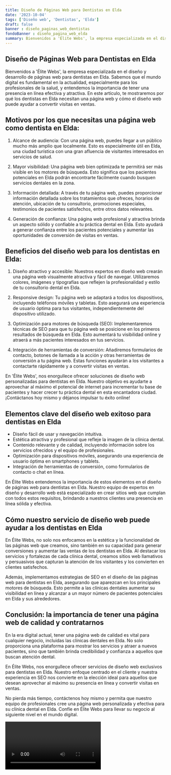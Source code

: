 ```yaml
---
title: Diseño de Páginas Web para Dentistas en Elda
date: '2023-10-04'
tags: ['Diseño web', 'Dentistas', 'Elda']
draft: false
banner : diseño_paginas_web_dentistas
fondoBanner : diseño_pagina_web_elda
summary: Bienvenidos a 'Élite Webs', la empresa especializada en el diseño y desarrollo de páginas web para dentistas en Elda. Sabemos que el mundo digital es fundamental en la actualidad, especialmente para los profesionales de la salud, y entendemos la importancia de tener una presencia en línea efectiva y atractiva. En este artículo, te mostraremos por qué los dentistas en Elda necesitan una página web y cómo el diseño web puede ayudar a convertir visitas en ventas.
---
```


## Diseño de Páginas Web para Dentistas en Elda

Bienvenidos a 'Élite Webs', la empresa especializada en el diseño y desarrollo de páginas web para dentistas en Elda. Sabemos que el mundo digital es fundamental en la actualidad, especialmente para los profesionales de la salud, y entendemos la importancia de tener una presencia en línea efectiva y atractiva. En este artículo, te mostraremos por qué los dentistas en Elda necesitan una página web y cómo el diseño web puede ayudar a convertir visitas en ventas.

## Motivos por los que necesitas una página web como dentista en Elda:

1. Alcance de audiencia: Con una página web, puedes llegar a un público mucho más amplio que localmente. Esto es especialmente útil en Elda, una ciudad turística con una gran afluencia de visitantes interesados en servicios de salud.

2. Mayor visibilidad: Una página web bien optimizada te permitirá ser más visible en los motores de búsqueda. Esto significa que los pacientes potenciales en Elda podrán encontrarte fácilmente cuando busquen servicios dentales en la zona.

3. Información detallada: A través de tu página web, puedes proporcionar información detallada sobre los tratamientos que ofreces, horarios de atención, ubicación de tu consultorio, promociones especiales, testimonios de pacientes satisfechos, entre otros datos relevantes.

4. Generación de confianza: Una página web profesional y atractiva brinda un aspecto sólido y confiable a tu práctica dental en Elda. Esto ayudará a generar confianza entre los pacientes potenciales y aumentar las oportunidades de conversión de visitas en ventas.

## Beneficios del diseño web para los dentistas en Elda:

1. Diseño atractivo y accesible: Nuestros expertos en diseño web crearán una página web visualmente atractiva y fácil de navegar. Utilizaremos colores, imágenes y tipografías que reflejen la profesionalidad y estilo de tu consultorio dental en Elda.

2. Responsive design: Tu página web se adaptará a todos los dispositivos, incluyendo teléfonos móviles y tabletas. Esto asegurará una experiencia de usuario óptima para tus visitantes, independientemente del dispositivo utilizado.

3. Optimización para motores de búsqueda (SEO): Implementaremos técnicas de SEO para que tu página web se posicione en los primeros resultados de búsqueda en Elda. Esto aumentará tu visibilidad online y atraerá a más pacientes interesados en tus servicios.

4. Integración de herramientas de conversión: Añadiremos formularios de contacto, botones de llamada a la acción y otras herramientas de conversión a tu página web. Estas funciones ayudarán a los visitantes a contactarte rápidamente y a convertir visitas en ventas.

En 'Élite Webs', nos enorgullece ofrecer soluciones de diseño web personalizadas para dentistas en Elda. Nuestro objetivo es ayudarte a aprovechar al máximo el potencial de internet para incrementar tu base de pacientes y hacer crecer tu práctica dental en esta encantadora ciudad. ¡Contáctanos hoy mismo y déjanos impulsar tu éxito online!

<GifSeo />

<Cta />

## Elementos clave del diseño web exitoso para dentistas en Elda

- Diseño fácil de usar y navegación intuitiva.
- Estética atractiva y profesional que refleje la imagen de la clínica dental.
- Contenido relevante y de calidad, incluyendo información sobre los servicios ofrecidos y el equipo de profesionales.
- Optimización para dispositivos móviles, asegurando una experiencia de usuario óptima en smartphones y tablets.
- Integración de herramientas de conversión, como formularios de contacto o chat en línea.

En Élite Webs entendemos la importancia de estos elementos en el diseño de páginas web para dentistas en Elda. Nuestro equipo de expertos en diseño y desarrollo web está especializado en crear sitios web que cumplan con todos estos requisitos, brindando a nuestros clientes una presencia en línea sólida y efectiva.

## Cómo nuestro servicio de diseño web puede ayudar a los dentistas en Elda

En Élite Webs, no solo nos enfocamos en la estética y la funcionalidad de las páginas web que creamos, sino también en su capacidad para generar conversiones y aumentar las ventas de los dentistas en Elda. Al destacar los servicios y fortalezas de cada clínica dental, creamos sitios web llamativos y persuasivos que capturan la atención de los visitantes y los convierten en clientes satisfechos.

Además, implementamos estrategias de SEO en el diseño de las páginas web para dentistas en Elda, asegurando que aparezcan en los principales motores de búsqueda. Esto permite a las clínicas dentales aumentar su visibilidad en línea y alcanzar a un mayor número de pacientes potenciales en Elda y sus alrededores.

## Conclusión: la importancia de tener una página web de calidad y contratarnos

En la era digital actual, tener una página web de calidad es vital para cualquier negocio, incluidas las clínicas dentales en Elda. No solo proporciona una plataforma para mostrar los servicios y atraer a nuevos pacientes, sino que también brinda credibilidad y confianza a aquellos que buscan atención dental.

En Élite Webs, nos enorgullece ofrecer servicios de diseño web exclusivos para dentistas en Elda. Nuestro enfoque centrado en el cliente y nuestra experiencia en SEO nos convierte en la elección ideal para aquellos que desean aprovechar al máximo su presencia en línea y convertir visitas en ventas.

No pierda más tiempo, contáctenos hoy mismo y permita que nuestro equipo de profesionales cree una página web personalizada y efectiva para su clínica dental en Elda. Confíe en Élite Webs para llevar su negocio al siguiente nivel en el mundo digital.

<Video />

<CtaBot job='Dentistas' city='Elda'/>

<Gmaps query='Elda+españa+maps' />